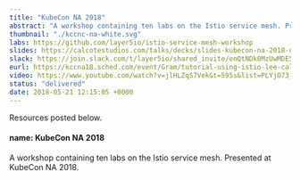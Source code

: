 ---
title: "KubeCon NA 2018"
abstract: "A workshop containing ten labs on the Istio service mesh. Presented at KubeCon NA 2018."
thumbnail: "./kccnc-na-white.svg"
labs: https://github.com/layer5io/istio-service-mesh-workshop
slides: https://calcotestudios.com/talks/decks/slides-kubecon-na-2018-using-istio-workshop.html
slack: https://join.slack.com/t/layer5io/shared_invite/enQtNDk0MzUwMDE5MDkzLTA5ODUzNjNjOTBjMGIxM2JjOGNiM2E2YTM0OTU3NzBiOTA3NjFlMWUwOTU0MjgzMzVhMDNlZDcxYjcxYmJkYjc
eurl: https://kccna18.sched.com/event/Gram/tutorial-using-istio-lee-calcote-girish-ranganathan-solarwinds?iframe=yes&w=100%&sidebar=yes&bg=no#
video: https://www.youtube.com/watch?v=jlHLZqS7Vek&t=595s&list=PLYjO73_1efChX9NuRaU7WocTbgrfvCoPE&index=2
status: "delivered"
date: 2018-05-21 12:15:05 +0000
---

Resources posted below.

#### name: KubeCon NA 2018

A workshop containing ten labs on the Istio service mesh. Presented at KubeCon NA 2018.
